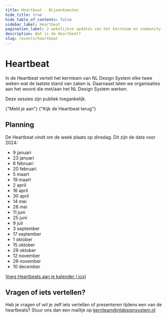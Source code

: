 ```yaml
---
title: Heartbeat · Bijeenkomsten
hide_title: true
hide_table_of_contents: false
sidebar_label: Heartbeat
pagination_label: 2 wekelijkse updates van het kernteam en community
description: Wat is de Heartbeat?
slug: /events/heartbeat
---
```



# Heartbeat

In de Heartbeat vertelt het kernteam van NL Design System elke twee weken wat de laatste stand van zaken is. Daarnaast laten we organisaties aan het woord die met/aan het NL Design System werken.

Deze sessies zijn publiek toegankelijk.

<ActionGroup>
  <DocusaurusLink
    href="/events/heartbeat/aanmelden"
    className="utrecht-button-link utrecht-button-link--primary-action"
  >
    {"Meld je aan"}
    <IconChevronRight />
  </DocusaurusLink>
  <DocusaurusLink href="/events/heartbeat/videos" className="utrecht-button-link utrecht-button-link--secondary-action">
    {"Kijk de Heartbeat terug"}
    <IconChevronRight />
  </DocusaurusLink>
</ActionGroup>

## Planning

De Heartbeat vindt om de week plaats op dinsdag. Dit zijn de data voor 2024:

- 9 januari
- 23 januari
- 6 februari
- 20 februari
- 5 maart
- 19 maart
- 2 april
- 16 april
- 30 april
- 14 mei
- 28 mei
- 11 juni
- 25 juni
- 9 juli
- 3 september
- 17 september
- 1 oktober
- 15 oktober
- 29 oktober
- 12 november
- 26 november
- 10 december

[Voeg Heartbeats aan je kalender (.ics)](/heartbeat/heartbeat.ics)

## Vragen of iets vertellen?

Heb je vragen of wil je zelf iets vertellen of presenteren tijdens een van de heartbeats? Stuur ons dan een mailtje op <a href="mailto:kernteam@nldesignsystem.nl">kernteam@nldesignsystem.nl</a>
